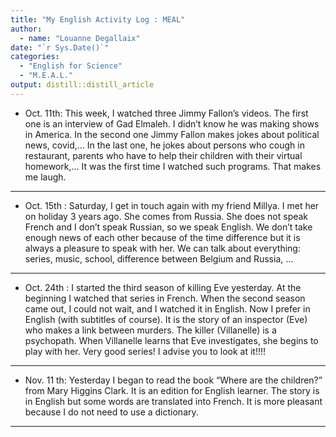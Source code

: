 ```yaml
---
title: "My English Activity Log : MEAL"
author:
  - name: "Louanne Degallaix" 
date: "`r Sys.Date()`"
categories:
  - "English for Science"
  - "M.E.A.L."
output: distill::distill_article
---
```


- Oct. 11th: This week, I watched three Jimmy Fallon's videos. The first one is an interview of Gad Elmaleh. I didn't know he was making shows in America. In the second one Jimmy Fallon makes jokes about political news, covid,... In the last one, he jokes about persons who cough in restaurant, parents who have to help their children with their virtual homework,...
It was the first time I watched such programs. That makes me laugh. 

----

- Oct. 15th : Saturday, I get in touch again with my friend Millya. I met her on holiday 3 years ago. She comes from Russia. She does not speak French and I don’t speak Russian, so we speak English. We don’t take enough news of each other because of the time difference but it is always a pleasure to speak with her. We can talk about everything: series, music, school, difference between Belgium and Russia, … 

---

- Oct. 24th : I started the third season of killing Eve yesterday. At the beginning I watched that series in French. When the second season came out, I could not wait, and I watched it in English. Now I prefer in English (with subtitles of course). 
 It is the story of an inspector (Eve) who makes a link between murders. The killer (Villanelle) is a psychopath. When Villanelle learns that Eve investigates, she begins to play with her. 
Very good series! I advise you to look at it!!!!

---

- Nov. 11 th: Yesterday I began to read the book “Where are the children?” from Mary Higgins Clark. It is an edition for English learner. The story is in English but some words are translated into French. It is more pleasant because I do not need to use a dictionary. 

---
